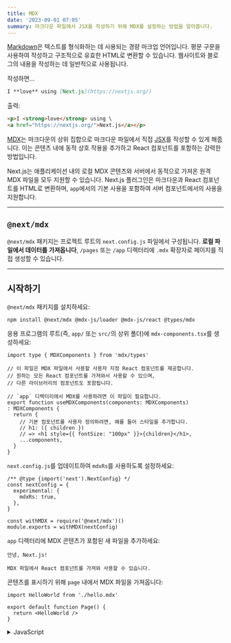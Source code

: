 ```yaml
---
title: MDX
date: '2023-09-01 07:05'
summary: 마크다운 파일에서 JSX를 작성하기 위해 MDX를 설정하는 방법을 알아봅니다.
---
```

<TOCInline toc={props.toc} asDisclosure />


[Markdown](https://daringfireball.net/projects/markdown/syntax)은 텍스트를 형식화하는 데 사용되는 경량 마크업 언어입니다. 평문 구문을 사용하여 작성하고 구조적으로 유효한 HTML로 변환할 수 있습니다. 웹사이트와 블로그의 내용을 작성하는 데 일반적으로 사용됩니다.

작성하면...

```md
I **love** using [Next.js](https://nextjs.org/)
```

출력:

```html
<p>I <strong>love</strong> using \
<a href="https://nextjs.org/">Next.js</a></p>
```

[MDX](https://mdxjs.com/)는 마크다운의 상위 집합으로 마크다운 파일에서 직접 [JSX](https://react.dev/learn/writing-markup-with-jsx)를 작성할 수 있게 해줍니다. 이는 콘텐츠 내에 동적 상호 작용을 추가하고 React 컴포넌트를 포함하는 강력한 방법입니다.

Next.js는 애플리케이션 내의 로컬 MDX 콘텐츠와 서버에서 동적으로 가져온 원격 MDX 파일을 모두 지원할 수 있습니다. Next.js 플러그인은 마크다운과 React 컴포넌트를 HTML로 변환하며, `app`에서의 기본 사용을 포함하여 서버 컴포넌트에서의 사용을 지원합니다.

---

## `@next/mdx`

`@next/mdx` 패키지는 프로젝트 루트의 `next.config.js` 파일에서 구성됩니다. **로컬 파일에서 데이터를 가져옵니다**, `/pages` 또는 `/app` 디렉터리에 `.mdx` 확장자로 페이지를 직접 생성할 수 있습니다.

---

## 시작하기

`@next/mdx` 패키지를 설치하세요:

```bash:"터미널"
npm install @next/mdx @mdx-js/loader @mdx-js/react @types/mdx
```

응용 프로그램의 루트(즉, `app/` 또는 `src/`의 상위 폴더)에 `mdx-components.tsx`를 생성하세요:

```tsx:"mdx-components.tsx" switcher
import type { MDXComponents } from 'mdx/types'

// 이 파일은 MDX 파일에서 사용할 사용자 지정 React 컴포넌트를 제공합니다.
// 원하는 모든 React 컴포넌트를 가져와서 사용할 수 있으며,
// 다른 라이브러리의 컴포넌트도 포함됩니다.

// `app` 디렉터리에서 MDX를 사용하려면 이 파일이 필요합니다.
export function useMDXComponents(components: MDXComponents)
: MDXComponents {
  return {
    // 기본 컴포넌트를 사용자 정의하려면, 예를 들어 스타일을 추가합니다.
    // h1: ({ children }) 
    // => <h1 style={{ fontSize: "100px" }}>{children}</h1>,
    ...components,
  }
}
```

`next.config.js`를 업데이트하여 `mdxRs`를 사용하도록 설정하세요:

```js:"next.config.js"
/** @type {import('next').NextConfig} */
const nextConfig = {
  experimental: {
    mdxRs: true,
  },
}

const withMDX = require('@next/mdx')()
module.exports = withMDX(nextConfig)
```

`app` 디렉터리에 MDX 콘텐츠가 포함된 새 파일을 추가하세요:

```md:"app/hello.mdx"
안녕, Next.js!

MDX 파일에서 React 컴포넌트를 가져와 사용할 수 있습니다.
```

콘텐츠를 표시하기 위해 `page` 내에서 MDX 파일을 가져옵니다:

```tsx:"app/page.tsx" switcher
import HelloWorld from './hello.mdx'

export default function Page() {
  return <HelloWorld />
}
```
<details>
    <summary>JavaScript</summary>
```jsx:"app/page.js" switcher
import HelloWorld from './hello.mdx'

export default function Page() {
  return <HelloWorld />
}
```
</details>

---

## 원격 MDX

만약 마크다운 또는 MDX 파일이 애플리케이션 내부에 _존재하지 않는다면_, 서버에서 그것들을 동적으로 가져올 수 있습니다. 이것은 CMS 또는 다른 데이터 소스에서 내용을 가져오는 데 유용합니다.

MDX 콘텐츠를 가져오기 위한 두 가지 인기 있는 커뮤니티 패키지가 있습니다: [`next-mdx-remote`](https://github.com/hashicorp/next-mdx-remote#react-server-components-rsc--nextjs-app-directory-support)와 [`contentlayer`](https://www.contentlayer.dev/). 예를 들면, 아래 예제는 `next-mdx-remote`를 사용합니다:

> **알아두면 좋아요**: 주의 깊게 진행해 주세요. MDX는 자바스크립트로 컴파일되며 서버에서 실행됩니다. 신뢰할 수 있는 출처에서만 MDX 콘텐츠를 가져와야 합니다. 그렇지 않으면 원격 코드 실행(RCE)이 발생할 수 있습니다.

```tsx:"app/page.tsx" switcher
import { MDXRemote } from 'next-mdx-remote/rsc'

export default async function Home() {
  const res = await fetch('https://...')
  const markdown = await res.text()
  return <MDXRemote source={markdown} />
}
```

```jsx:"app/page.js" switcher
import { MDXRemote } from 'next-mdx-remote/rsc'

export default async function Home() {
  const res = await fetch('https://...')
  const markdown = await res.text()
  return <MDXRemote source={markdown} />
}
```

---

## 레이아웃

MDX 콘텐츠 주위에 레이아웃을 공유하려면 App Router와 함께 [내장 레이아웃 지원](/docs/nextjs/routing/pages-and-layouts#레이아웃)을 사용할 수 있습니다.

---

## Remark와 Rehype 플러그인

MDX 콘텐츠를 변환하기 위해 `remark`와 `rehype` 플러그인을 선택적으로 제공할 수 있습니다. 예를 들어, GitHub Flavored Markdown을 지원하기 위해 `remark-gfm`를 사용할 수 있습니다.

`remark`와 `rehype` 생태계가 ESM만 지원하므로, 설정 파일로 `next.config.mjs`를 사용해야 합니다.

```js:"next.config.mjs"
import remarkGfm from 'remark-gfm'
import createMDX from '@next/mdx'

/** @type {import('next').NextConfig} */
const nextConfig = {}

const withMDX = createMDX({
  options: {
    extension: /\.mdx?$/,
    remarkPlugins: [remarkGfm],
    rehypePlugins: [],
    // 만약 `MDXProvider`를 사용한다면, 아래 줄의 주석을 해제하세요.
    // providerImportSource: "@mdx-js/react",
  },
})
export default withMDX(nextConfig)
```

---

## 프론트매터

프론트매터는 페이지에 대한 데이터를 저장하기 위해 사용할 수 있는 YAML과 유사한 키/값 쌍입니다. `@next/mdx`는 기본적으로 프론트매터를 지원하지 않지만, MDX 콘텐츠에 프론트매터를 추가하기 위한 많은 솔루션이 있습니다. 예를 들면 [gray-matter](https://github.com/jonschlinkert/gray-matter)와 같은 것들이 있습니다.

`@next/mdx`로 페이지 메타데이터에 접근하려면, `.mdx` 파일 내에서 메타 객체를 내보낼 수 있습니다:

```mdx
export const meta = {
  author: 'Rich Haines',
}

# 나의 MDX 페이지
```

---

## 커스텀 요소들

마크다운을 사용하는 즐거운 점 중 하나는, 이것이 기본 `HTML` 요소로 매핑되기 때문에 빠르고 직관적으로 쓸 수 있다는 것입니다:

```md
이것은 마크다운에서의 목록입니다:

- 하나
- 둘
- 셋
```

위의 것은 다음 `HTML`을 생성합니다:

```html
<p>이것은 마크다운에서의 목록입니다:</p>

<ul>
  <li>하나</li>
  <li>둘</li>
  <li>셋</li>
</ul>
```

웹사이트나 애플리케이션에 맞춤 느낌을 주기 위해 자신의 요소들을 스타일링하려 할 때, 단축 코드를 전달할 수 있습니다. 이것들은 `HTML` 요소에 매핑되는 자신만의 커스텀 컴포넌트입니다. 이를 위해 `MDXProvider`를 사용하고 컴포넌트 객체를 prop으로 전달합니다. 컴포넌트 객체 내의 각 객체 키는 `HTML` 요소 이름에 매핑됩니다.

활성화하려면 `next.config.js`에서 `providerImportSource: "@mdx-js/react"`를 지정해야 합니다.

```js:"next.config.js"
const withMDX = require('@next/mdx')({
  // ...
  options: {
    providerImportSource: '@mdx-js/react',
  },
})
```

그런 다음 페이지에서 프로바이더를 설정합니다.

```jsx:"pages/index.js"
import { MDXProvider } from '@mdx-js/react'
import Image from 'next/image'
import { Heading, InlineCode, Pre, Table, Text } from 'my-components'

const ResponsiveImage = (props) => (
  <Image
    alt={props.alt}
    sizes="100vw"
    style={{ width: '100%', height: 'auto' }}
    {...props}
  />
)

const components = {
  img: ResponsiveImage,


  h1: Heading.H1,
  h2: Heading.H2,
  p: Text,
  pre: Pre,
  code: InlineCode,
}

export default function Post(props) {
  return (
    <MDXProvider components={components}>
      <main {...props} />
    </MDXProvider>
  )
}
```

사이트 전체에서 사용한다면, 모든 MDX 페이지가 커스텀 요소 설정을 선택하도록 `_app.js`에 프로바이더를 추가하려고 할 수 있습니다.

---

## 깊게 탐구하기: 마크다운을 HTML로 어떻게 변환하나요?

React는 기본적으로 마크다운을 이해하지 못합니다. 마크다운 평문을 HTML로 변환해야 합니다. 이 작업은 `remark`와 `rehype`를 통해 수행할 수 있습니다.

`remark`는 마크다운 주변의 다양한 도구들을 모아놓은 생태계입니다. `rehype`도 마찬가지로, HTML을 위한 도구 모음입니다. 예를 들어, 아래 코드 조각은 마크다운을 HTML로 변환합니다:

```js
import { unified } from 'unified'
import remarkParse from 'remark-parse'
import remarkRehype from 'remark-rehype'
import rehypeSanitize from 'rehype-sanitize'
import rehypeStringify from 'rehype-stringify'

main()

async function main() {
  const file = await unified()
    .use(remarkParse) // 마크다운 AST로 변환
    .use(remarkRehype) // HTML AST로 변환
    .use(rehypeSanitize) // HTML 입력 청소
    .use(rehypeStringify) // AST를 직렬화된 HTML로 변환
    .process('안녕, Next.js!')

  console.log(String(file)) // <p>안녕, Next.js!</p>
}
```

`remark`와 `rehype` 생태계에는 [구문 강조](https://github.com/atomiks/rehype-pretty-code), [헤딩 링킹](https://github.com/rehypejs/rehype-autolink-headings), [목차 생성](https://github.com/remarkjs/remark-toc) 등을 위한 플러그인들이 포함되어 있습니다.

아래와 같이 `@next/mdx`를 사용할 때는 `remark`나 `rehype`를 직접 사용할 필요가 **없습니다**. 이미 처리되어 있기 때문입니다.

## Rust 기반 MDX 컴파일러 사용하기 (실험적)

Next.js는 Rust로 작성된 새로운 MDX 컴파일러를 지원합니다. 이 컴파일러는 아직 실험적이며, 실제 운영 환경에서의 사용은 권장되지 않습니다. 새로운 컴파일러를 사용하려면, `withMDX`에 넘겨줄 때 `next.config.js`를 설정해야 합니다:

```js:"next.config.js"
module.exports = withMDX({
  experimental: {
    mdxRs: true,
  },
})
```
---

## 유용한 링크들

- [MDX](https://mdxjs.com)
- [`@next/mdx`](https://www.npmjs.com/package/@next/mdx)
- [remark](https://github.com/remarkjs/remark)
- [rehype](https://github.com/rehypejs/rehype)